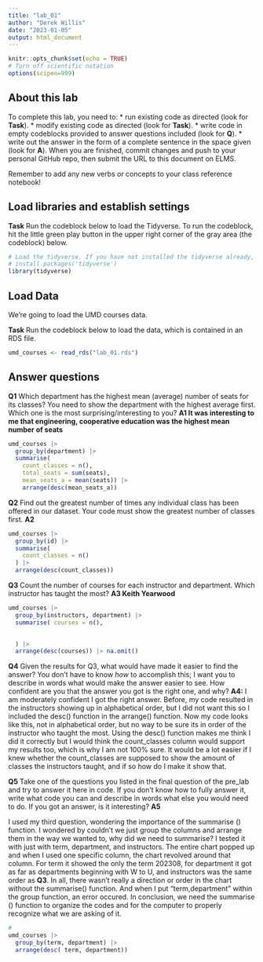 ```yaml
---
title: "lab_01"
author: "Derek Willis"
date: "2023-01-05"
output: html_document
---
```


```r
knitr::opts_chunk$set(echo = TRUE)
# Turn off scientific notation
options(scipen=999)
```

## About this lab

To complete this lab, you need to: \* run existing code as directed (look for **Task**). \* modify existing code as directed (look for **Task**). \* write code in empty codeblocks provided to answer questions included (look for **Q**). \* write out the answer in the form of a complete sentence in the space given (look for **A**). When you are finished, commit changes and push to your personal GitHub repo, then submit the URL to this document on ELMS.

Remember to add any new verbs or concepts to your class reference notebook!

## Load libraries and establish settings

**Task** Run the codeblock below to load the Tidyverse. To run the codeblock, hit the little green play button in the upper right corner of the gray area (the codeblock) below.

```r
# Load the tidyverse. If you have not installed the tidyverse already, remove the # from the next line and run it first.  
# install.packages('tidyverse')
library(tidyverse)
```

## Load Data

We're going to load the UMD courses data.

**Task** Run the codeblock below to load the data, which is contained in an RDS file.

```r
umd_courses <- read_rds("lab_01.rds")
```

## Answer questions

**Q1** Which department has the highest mean (average) number of seats for its classes? You need to show the department with the highest average first. Which one is the most surprising/interesting to you? **A1 It was interesting to me that engineering, cooperative education was the highest mean number of seats**

```r
umd_courses |>
  group_by(department) |>
  summarise(
    count_classes = n(),
    total_seats = sum(seats),
    mean_seats_a = mean(seats)) |>
    arrange(desc(mean_seats_a))
```

**Q2** Find out the greatest number of times any individual class has been offered in our dataset. Your code must show the greatest number of classes first. **A2**

```r
umd_courses |>
  group_by(id) |>
  summarise(
    count_classes = n()
  ) |>
  arrange(desc(count_classes))
```

**Q3** Count the number of courses for each instructor and department. Which instructor has taught the most? **A3 Keith Yearwood**

```r
umd_courses |>
  group_by(instructors, department) |>
  summarise( courses = n(),
 

  ) |>
  arrange(desc(courses)) |> na.omit()
```

**Q4** Given the results for Q3, what would have made it easier to find the answer? You don't have to know *how* to accomplish this; I want you to describe in words what would make the answer easier to see. How confident are you that the answer you got is the right one, and why? **A4:** I am moderately confident I got the right answer. Before, my code resulted in the instructors showing up in alphabetical order, but I did not want this so I included the desc() function in the arrange() function. Now my code looks like this, not in alphabetical order, but no way to be sure its in order of the instructor who taught the most. Using the desc() function makes me think I did it correctly but I would think the count_classes column would support my results too, which is why I am not 100% sure. It would be a lot easier if I knew whether the count_classes are supposed to show the amount of classes the instructors taught, and if so how do I make it show that.

**Q5** Take one of the questions you listed in the final question of the pre_lab and try to answer it here in code. If you don't know how to fully answer it, write what code you can and describe in words what else you would need to do. If you got an answer, is it interesting? **A5**

I used my third question, wondering the importance of the summarise () function. I wondered by couldn't we just group the columns and arrange them in the way we wanted to, why did we need to summarise? I tested it with just with term, department, and instructors. The entire chart popped up and when I used one specific column, the chart revolved around that column. For term it showed the only the term 202308, for department it got as far as departments beginning with W to U, and instructors was the same order as **Q3**. In all, there wasn't really a direction or order in the chart without the summarise() function. And when I put "term,department" within the group function, an error occured. In conclusion, we need the summarise () function to organize the codes and for the computer to properly recognize what we are asking of it.

```r
#
umd_courses |>
  group_by(term, department) |>
  arrange(desc( term, department))
```

